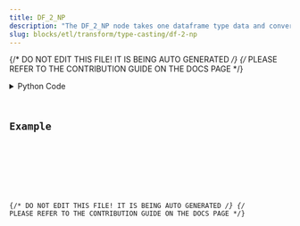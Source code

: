 ```yaml
---
title: DF_2_NP
description: "The DF_2_NP node takes one dataframe type data and converts it to a matrix type data."
slug: blocks/etl/transform/type-casting/df-2-np
---
```


{/* DO NOT EDIT THIS FILE! IT IS BEING AUTO GENERATED */}
{/* PLEASE REFER TO THE CONTRIBUTION GUIDE ON THE DOCS PAGE */}


<PythonDocsDisplay docstring={docstring} />
<details>
<summary>Python Code</summary>



<Code code={pythonCode} lang="py" wrap theme="dracula" />

[Find this Flojoy Block on GitHub](https://github.com/flojoy-ai/blocks/blob/main/blocks/ETL/TRANSFORM/TYPE_CASTING/DF_2_NP/DF_2_NP.py)

</details>

## Example


<GetHelpWidget />


<AppDisplay app={app} blockName="DF_2_NP" client:visible />


<Example />

{/* DO NOT EDIT THIS FILE! IT IS BEING AUTO GENERATED */}
{/* PLEASE REFER TO THE CONTRIBUTION GUIDE ON THE DOCS PAGE */}
